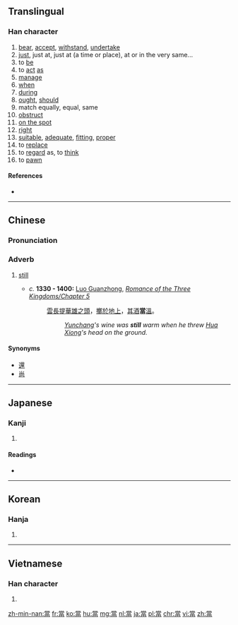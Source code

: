 {{also|当}}
==Translingual==

===Han character===
{{Han char|rn=102|rad=田|as=08|sn=13|four=9060<sub>6</sub>|canj=火月口田 (FBRW)|ids=⿱⿱[[龸]][[口]][[田]]}}
# [[bear]], [[accept]], [[withstand]], [[undertake]]
# [[just]], just at, just at (a time or place), at or in the very same...
# to [[be]]
# to [[act]] [[as]]
# [[manage]]
# [[when]]
# [[during]]
# [[ought]], [[should]]
# match equally, equal, same
# [[obstruct]]
# [[on the spot]]
# [[right]]
# [[suitable]], [[adequate]], [[fitting]], [[proper]]
# to [[replace]]
# to [[regard]] as, to [[think]]
# to [[pawn]]

====References====
* {{Han ref|kx=0764.180|dkj=21890|dj=1175.090|hdz=42546.060|uh=7576|ud=30070|bh=B7ED|bd=47085}}

----

==Chinese==
{{zh-hanzi-box|[[当]]|當}}

===Pronunciation===
{{zh-pron
|m=dāng
|c=dong1
|mc=y
|oc=y
|ma=zh-dāng.ogg
|cat=v,a,adv,conj
}}

===Adverb===
{{zh-adv|t}}

# {{context|archaic|lang=cmn}} [[still]]
#* ''c.'' '''1330 - 1400:''' [[w:Luo Guanzhong|Luo Guanzhong]], ''[[s:Romance of the Three Kingdoms/Chapter 5#23|Romance of the Three Kingdoms/Chapter 5]]''
#*: [[雲長]][[提]][[華雄]][[之]][[頭]]，[[擲]][[於]][[地上]]，[[其]][[酒]]'''當'''[[溫]]。
#*:: ''[[w:Guan Yu|Yunchang]]'s wine was '''still''' warm when he threw [[w:Hua Xiong|Hua Xiong]]'s head on the ground.''

====Synonyms====
* [[還]]
* [[尚]]

----

==Japanese==

===Kanji===
{{ja-kanji|grade=|rs=田08}}

# {{defn|lang=ja|sort=田08}}

====Readings====
* {{ja-readings|on=[[とう]] (tō)|kun=[[あたる]] (ataru)}}

----

==Korean==

===Hanja===
{{ko-hanja|hangeul=당|eumhun=|rv=dang|mr=tang|y=tang}}

# {{defn|lang=ko|sort=田08}}

----

==Vietnamese==

===Han character===
{{vi-hantu|[[đương]], [[đáng]], [[đang]], [[đấng]]|rs=田08}}

# {{defn|lang=vi|sort=田08}}

[[zh-min-nan:當]]
[[fr:當]]
[[ko:當]]
[[hu:當]]
[[mg:當]]
[[nl:當]]
[[ja:當]]
[[pl:當]]
[[chr:當]]
[[vi:當]]
[[zh:當]]